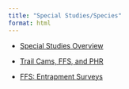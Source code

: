 ```yaml
---
title: "Special Studies/Species"
format: html
---
```


-   [Special Studies Overview](https://docs.google.com/document/d/1R2RFcocrGZjZAdWhZFZkZ38busIW0CL1LFYiDkN18MU/edit?usp=sharing){.external target="_blank"}

-   [Trail Cams, FFS, and PHR](https://docs.google.com/document/d/1YVgjg3bKP2eaWao40FhwaE1JxwueOasDGxoHRVWygBQ/edit?usp=sharing){.external target="_blank"}

-   [FFS: Entrapment Surveys](https://docs.google.com/document/d/1o0uvojGZ0D5Xjdr8bRvXPnm4n94zeLkx_Cfocbz8EMI/edit?usp=sharing){.external target="_blank"}
